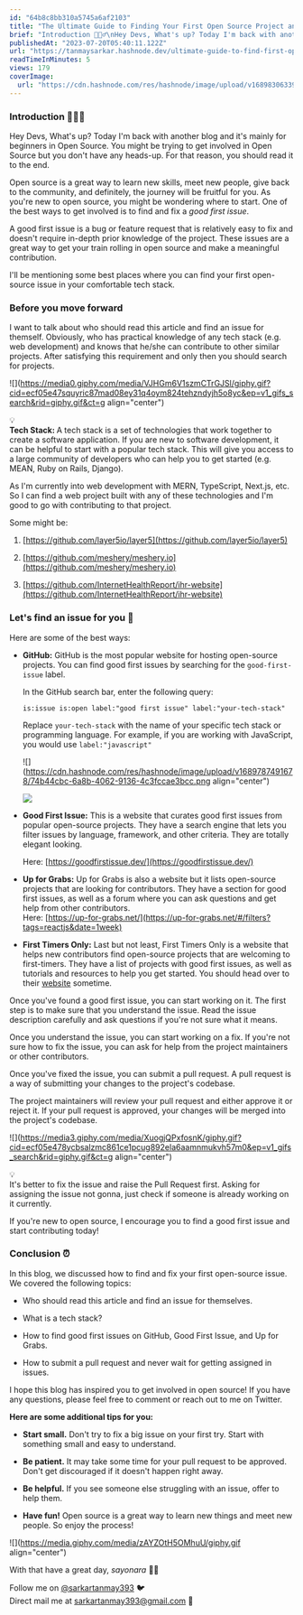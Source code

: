 ```yaml
---
id: "64b8c8bb310a5745a6af2103"
title: "The Ultimate Guide to Finding Your First Open Source Project and Issue as a Beginner"
brief: "Introduction 🙋🏻‍♂️\nHey Devs, What's up? Today I'm back with another blog and it's mainly for beginners in Open Source. You might be trying to get involved in Open Source but you don't have any heads-up. For that reason, you should read it to the en..."
publishedAt: "2023-07-20T05:40:11.122Z"
url: "https://tanmaysarkar.hashnode.dev/ultimate-guide-to-find-first-open-source-issue"
readTimeInMinutes: 5
views: 179
coverImage:
  url: "https://cdn.hashnode.com/res/hashnode/image/upload/v1689830633955/4168701c-6a43-4179-8f0b-5484ea984676.jpeg"
---
```


### Introduction 🙋🏻‍♂️

Hey Devs, What's up? Today I'm back with another blog and it's mainly for beginners in Open Source. You might be trying to get involved in Open Source but you don't have any heads-up. For that reason, you should read it to the end.

Open source is a great way to learn new skills, meet new people, give back to the community, and definitely, the journey will be fruitful for you. As you're new to open source, you might be wondering where to start. One of the best ways to get involved is to find and fix a *good first issue*.

A good first issue is a bug or feature request that is relatively easy to fix and doesn't require in-depth prior knowledge of the project. These issues are a great way to get your train rolling in open source and make a meaningful contribution.

I'll be mentioning some best places where you can find your first open-source issue in your comfortable tech stack.

### Before you move forward

I want to talk about who should read this article and find an issue for themself. Obviously, who has practical knowledge of any tech stack (e.g. web development) and knows that he/she can contribute to other similar projects. After satisfying this requirement and only then you should search for projects.

![](https://media0.giphy.com/media/VJHGm6V1szmCTrGJSl/giphy.gif?cid=ecf05e47squyric87mad08ey31q4oym824tehzndyjh5o8yc&ep=v1_gifs_search&rid=giphy.gif&ct=g align="center")

<div data-node-type="callout">
<div data-node-type="callout-emoji">💡</div>
<div data-node-type="callout-text"><strong>Tech Stack: </strong>A tech stack is a set of technologies that work together to create a software application. If you are new to software development, it can be helpful to start with a popular tech stack. This will give you access to a large community of developers who can help you to get started (e.g. MEAN, Ruby on Rails, Django).</div>
</div>

As I'm currently into web development with MERN, TypeScript, Next.js, etc. So I can find a web project built with any of these technologies and I'm good to go with contributing to that project.

Some might be:

1. [https://github.com/layer5io/layer5](https://github.com/layer5io/layer5)
    
2. [https://github.com/meshery/meshery.io](https://github.com/meshery/meshery.io)
    
3. [https://github.com/InternetHealthReport/ihr-website](https://github.com/InternetHealthReport/ihr-website)
    

### Let's find an issue for you 🙌

Here are some of the best ways:

* **GitHub:** GitHub is the most popular website for hosting open-source projects. You can find good first issues by searching for the `good-first-issue` label.
    
    In the GitHub search bar, enter the following query:
    
    `is:issue is:open label:"good first issue" label:"your-tech-stack"`
    
    Replace `your-tech-stack` with the name of your specific tech stack or programming language. For example, if you are working with JavaScript, you would use `label:"javascript"`
    
    ![](https://cdn.hashnode.com/res/hashnode/image/upload/v1689787491678/74b44cbc-6a8b-4062-9136-4c3fccae3bcc.png align="center")
    
    ![]( align="center")
    
* **Good First Issue:** This is a website that curates good first issues from popular open-source projects. They have a search engine that lets you filter issues by language, framework, and other criteria. They are totally elegant looking.
    
    Here: [https://goodfirstissue.dev/](https://goodfirstissue.dev/)
    
* **Up for Grabs:** Up for Grabs is also a website but it lists open-source projects that are looking for contributors. They have a section for good first issues, as well as a forum where you can ask questions and get help from other contributors.  
    Here: [https://up-for-grabs.net/](https://up-for-grabs.net/#/filters?tags=reactjs&date=1week)
    
* **First Timers Only:** Last but not least, First Timers Only is a website that helps new contributors find open-source projects that are welcoming to first-timers. They have a list of projects with good first issues, as well as tutorials and resources to help you get started. You should head over to their [website](https://www.firsttimersonly.com/) sometime.
    

Once you've found a good first issue, you can start working on it. The first step is to make sure that you understand the issue. Read the issue description carefully and ask questions if you're not sure what it means.

Once you understand the issue, you can start working on a fix. If you're not sure how to fix the issue, you can ask for help from the project maintainers or other contributors.

Once you've fixed the issue, you can submit a pull request. A pull request is a way of submitting your changes to the project's codebase.

The project maintainers will review your pull request and either approve it or reject it. If your pull request is approved, your changes will be merged into the project's codebase.

![](https://media3.giphy.com/media/XuogjQPxfosnK/giphy.gif?cid=ecf05e478ycbsalzmc861ce1pcug892ela6aamnmukvh57m0&ep=v1_gifs_search&rid=giphy.gif&ct=g align="center")

<div data-node-type="callout">
<div data-node-type="callout-emoji">💡</div>
<div data-node-type="callout-text">It's better to fix the issue and raise the Pull Request first. Asking for assigning the issue not gonna, just check if someone is already working on it currently.</div>
</div>

If you're new to open source, I encourage you to find a good first issue and start contributing today!

### Conclusion ⏰

In this blog, we discussed how to find and fix your first open-source issue. We covered the following topics:

* Who should read this article and find an issue for themselves.
    
* What is a tech stack?
    
* How to find good first issues on GitHub, Good First Issue, and Up for Grabs.
    
* How to submit a pull request and never wait for getting assigned in issues.
    

I hope this blog has inspired you to get involved in open source! If you have any questions, please feel free to comment or reach out to me on Twitter.

**Here are some additional tips for you:**

* **Start small.** Don't try to fix a big issue on your first try. Start with something small and easy to understand.
    
* **Be patient.** It may take some time for your pull request to be approved. Don't get discouraged if it doesn't happen right away.
    
* **Be helpful.** If you see someone else struggling with an issue, offer to help them.
    
* **Have fun!** Open source is a great way to learn new things and meet new people. So enjoy the process!
    

![](https://media.giphy.com/media/zAYZOtH5OMhuU/giphy.gif align="center")

With that have a great day, *sayonara* 👋🏼

Follow me on [@sarkartanmay393](www.twitter.com/sarkartanmay393) 🐦  
Direct mail me at [sarkartanmay393@gmail.com](http://sarkartanmay393@gmail.com) 📧 